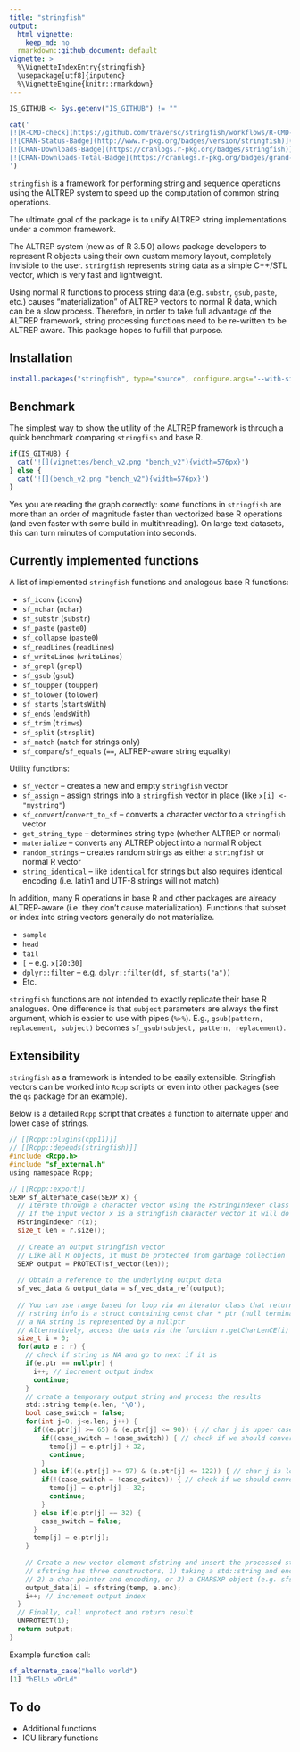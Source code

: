 ```yaml
---
title: "stringfish"
output:
  html_vignette:
    keep_md: no
  rmarkdown::github_document: default
vignette: >
  %\VignetteIndexEntry{stringfish}
  \usepackage[utf8]{inputenc}
  %\VignetteEngine{knitr::rmarkdown}
---
```


<!-- <img src="hex.png" width = "130" height = "150" align="right" style="border:0px;padding:15px"> -->

```r
IS_GITHUB <- Sys.getenv("IS_GITHUB") != ""
```

```r
cat('
[![R-CMD-check](https://github.com/traversc/stringfish/workflows/R-CMD-check/badge.svg)](https://github.com/traversc/stringfish/actions)
[![CRAN-Status-Badge](http://www.r-pkg.org/badges/version/stringfish)](https://cran.r-project.org/package=stringfish)
[![CRAN-Downloads-Badge](https://cranlogs.r-pkg.org/badges/stringfish)](https://cran.r-project.org/package=stringfish)
[![CRAN-Downloads-Total-Badge](https://cranlogs.r-pkg.org/badges/grand-total/stringfish)](https://cran.r-project.org/package=stringfish)
')
```

`stringfish` is a framework for performing string and sequence operations using the ALTREP system to speed up the computation of common string operations. 

The ultimate goal of the package is to unify ALTREP string implementations under a common framework. 

The ALTREP system (new as of R 3.5.0) allows package developers to represent R objects using their own custom memory layout, completely invisible to the user. `stringfish` represents string data as a simple C++/STL vector, which is very fast and lightweight. 

Using normal R functions to process string data (e.g. `substr`, `gsub`, `paste`, etc.) causes "materialization" of ALTREP vectors to normal R data, which can be a slow process. Therefore, in order to take full advantage of the ALTREP framework, string processing functions need to be re-written to be ALTREP aware. This package hopes to fulfill that purpose. 

## Installation
```r
install.packages("stringfish", type="source", configure.args="--with-simd=AVX2")
```

## Benchmark

The simplest way to show the utility of the ALTREP framework is through a quick benchmark comparing `stringfish` and base R. 

```r
if(IS_GITHUB) {
  cat('![](vignettes/bench_v2.png "bench_v2"){width=576px}')
} else {
  cat('![](bench_v2.png "bench_v2"){width=576px}')
}
```


Yes you are reading the graph correctly: some functions in `stringfish` are more than an order of magnitude faster than vectorized base R operations (and even faster with some build in multithreading). On large text datasets, this can turn minutes of computation into seconds. 

## Currently implemented functions

A list of implemented `stringfish` functions and analogous base R functions:

* `sf_iconv` (`iconv`)
* `sf_nchar` (`nchar`)
* `sf_substr` (`substr`)
* `sf_paste` (`paste0`)
* `sf_collapse` (`paste0`)
* `sf_readLines` (`readLines`)
* `sf_writeLines` (`writeLines`)
* `sf_grepl` (`grepl`)
* `sf_gsub` (`gsub`)
* `sf_toupper` (`toupper`)
* `sf_tolower` (`tolower`)
* `sf_starts` (`startsWith`)
* `sf_ends` (`endsWith`)
* `sf_trim` (`trimws`)
* `sf_split` (`strsplit`)
* `sf_match` (`match` for strings only)
* `sf_compare`/`sf_equals` (`==`, ALTREP-aware string equality)

Utility functions:

* `sf_vector` -- creates a new and empty `stringfish` vector
* `sf_assign` -- assign strings into a `stringfish` vector in place (like `x[i] <- "mystring"`)
* `sf_convert`/`convert_to_sf` -- converts a character vector to a `stringfish` vector
* `get_string_type` -- determines string type (whether ALTREP or normal)
* `materialize` -- converts any ALTREP object into a normal R object
* `random_strings` -- creates random strings as either a `stringfish` or normal R vector
* `string_identical` -- like `identical` for strings but also requires identical encoding (i.e. latin1 and UTF-8 strings will not match)

In addition, many R operations in base R and other packages are already ALTREP-aware (i.e. they don't cause materialization). Functions that subset or index into string vectors generally do not materialize.

* `sample`
* `head`
* `tail`
* `[` -- e.g. `x[20:30]`
* `dplyr::filter` -- e.g. `dplyr::filter(df, sf_starts("a"))`
* Etc.

`stringfish` functions are not intended to exactly replicate their base R analogues. One difference is that `subject` parameters are always the first argument, which is easier to use with pipes (`%>%`). E.g., `gsub(pattern, replacement, subject)` becomes `sf_gsub(subject, pattern, replacement)`.

## Extensibility

`stringfish` as a framework is intended to be easily extensible. Stringfish vectors can be worked into `Rcpp` scripts or even into other packages (see the `qs` package for an example).

Below is a detailed `Rcpp` script that creates a function to alternate upper and lower case of strings. 

```c
// [[Rcpp::plugins(cpp11)]]
// [[Rcpp::depends(stringfish)]]
#include <Rcpp.h>
#include "sf_external.h"
using namespace Rcpp;

// [[Rcpp::export]]
SEXP sf_alternate_case(SEXP x) {
  // Iterate through a character vector using the RStringIndexer class
  // If the input vector x is a stringfish character vector it will do so without materialization
  RStringIndexer r(x);
  size_t len = r.size();
  
  // Create an output stringfish vector
  // Like all R objects, it must be protected from garbage collection
  SEXP output = PROTECT(sf_vector(len));
  
  // Obtain a reference to the underlying output data
  sf_vec_data & output_data = sf_vec_data_ref(output);
  
  // You can use range based for loop via an iterator class that returns RStringIndexer::rstring_info e
  // rstring info is a struct containing const char * ptr (null terminated), int len, and cetype_t enc
  // a NA string is represented by a nullptr
  // Alternatively, access the data via the function r.getCharLenCE(i)
  size_t i = 0;
  for(auto e : r) {
    // check if string is NA and go to next if it is
    if(e.ptr == nullptr) {
      i++; // increment output index
      continue;
    }
    // create a temporary output string and process the results
    std::string temp(e.len, '\0');
    bool case_switch = false;
    for(int j=0; j<e.len; j++) {
      if((e.ptr[j] >= 65) & (e.ptr[j] <= 90)) { // char j is upper case
        if((case_switch = !case_switch)) { // check if we should convert to lower case
          temp[j] = e.ptr[j] + 32;
          continue;
        }
      } else if((e.ptr[j] >= 97) & (e.ptr[j] <= 122)) { // char j is lower case
        if(!(case_switch = !case_switch)) { // check if we should convert to upper case
          temp[j] = e.ptr[j] - 32;
          continue;
        }
      } else if(e.ptr[j] == 32) {
        case_switch = false;
      }
      temp[j] = e.ptr[j];
    }
    
    // Create a new vector element sfstring and insert the processed string into the stringfish vector
    // sfstring has three constructors, 1) taking a std::string and encoding, 
    // 2) a char pointer and encoding, or 3) a CHARSXP object (e.g. sfstring(NA_STRING))
    output_data[i] = sfstring(temp, e.enc);
    i++; // increment output index
  }
  // Finally, call unprotect and return result
  UNPROTECT(1);
  return output;
}

```

Example function call:
```r
sf_alternate_case("hello world") 
[1] "hElLo wOrLd"
```

## To do
* Additional functions
* ICU library functions
